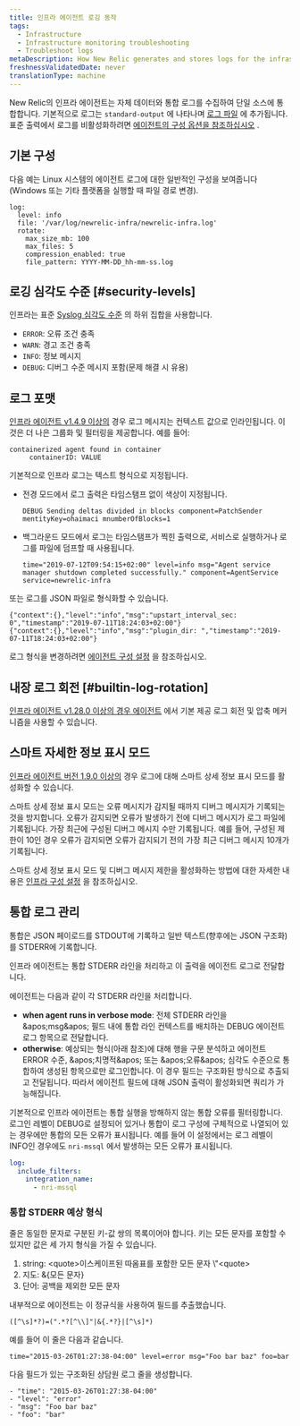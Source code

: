 ```yaml
---
title: 인프라 에이전트 로깅 동작
tags:
  - Infrastructure
  - Infrastructure monitoring troubleshooting
  - Troubleshoot logs
metaDescription: How New Relic generates and stores logs for the infrastructure agent.
freshnessValidatedDate: never
translationType: machine
---
```


New Relic의 인프라 에이전트는 자체 데이터와 통합 로그를 수집하여 단일 소스에 통합합니다. 기본적으로 로그는 `standard-output` 에 나타나며 [로그 파일](/docs/infrastructure/install-configure-infrastructure/configuration/infrastructure-configuration-settings#log-file) 에 추가됩니다. 표준 출력에서 로그를 비활성화하려면 [에이전트의 구성 옵션을 참조하십시오](/docs/infrastructure/install-infrastructure-agent/configuration/infrastructure-agent-configuration-settings/#stdout) .

## 기본 구성

다음 예는 Linux 시스템의 에이전트 로그에 대한 일반적인 구성을 보여줍니다(Windows 또는 기타 플랫폼을 실행할 때 파일 경로 변경).

```
log:
  level: info
  file: '/var/log/newrelic-infra/newrelic-infra.log'
  rotate:
    max_size_mb: 100
    max_files: 5
    compression_enabled: true
    file_pattern: YYYY-MM-DD_hh-mm-ss.log
```

## 로깅 심각도 수준 [#security-levels]

인프라는 표준 [<DNT>Syslog</DNT> 심각도 수준](https://en.wikipedia.org/wiki/Syslog#Severity_level) 의 하위 집합을 사용합니다.

* `ERROR`: 오류 조건 충족
* `WARN`: 경고 조건 충족
* `INFO`: 정보 메시지
* `DEBUG`: 디버그 수준 메시지 포함(문제 해결 시 유용)

## 로그 포맷

[인프라 에이전트 v1.4.9 이상의](/docs/release-notes/infrastructure-release-notes/infrastructure-agent-release-notes) 경우 로그 메시지는 컨텍스트 값으로 인라인됩니다. 이것은 더 나은 그룹화 및 필터링을 제공합니다. 예를 들어:

```
containerized agent found in container
     containerID: VALUE
```

기본적으로 인프라 로그는 텍스트 형식으로 지정됩니다.

* 전경 모드에서 로그 출력은 타임스탬프 없이 색상이 지정됩니다.

  ```
  DEBUG Sending deltas divided in blocks component=PatchSender mentityKey=ohaimaci mnumberOfBlocks=1
  ```

* 백그라운드 모드에서 로그는 타임스탬프가 찍힌 출력으로, 서비스로 실행하거나 로그를 파일에 덤프할 때 사용됩니다.

  ```
  time="2019-07-12T09:54:15+02:00" level=info msg="Agent service manager shutdown completed successfully." component=AgentService service=newrelic-infra
  ```

또는 로그를 JSON 파일로 형식화할 수 있습니다.

```
{"context":{},"level":"info","msg":"upstart_interval_sec: 0","timestamp":"2019-07-11T18:24:03+02:00"}
{"context":{},"level":"info","msg":"plugin_dir: ","timestamp":"2019-07-11T18:24:03+02:00"}
```

로그 형식을 변경하려면 [에이전트 구성 설정](/docs/infrastructure/install-infrastructure-agent/configuration/infrastructure-agent-configuration-settings/#log-format) 을 참조하십시오.

## 내장 로그 회전 [#builtin-log-rotation]

[인프라 에이전트 v1.28.0 이상의 경우 에이전트](/docs/release-notes/infrastructure-release-notes/infrastructure-agent-release-notes) 에서 기본 제공 로그 회전 및 압축 메커니즘을 사용할 수 있습니다.

## 스마트 자세한 정보 표시 모드

[인프라 에이전트 버전 1.9.0 이상의](/docs/release-notes/infrastructure-release-notes/infrastructure-agent-release-notes) 경우 로그에 대해 스마트 상세 정보 표시 모드를 활성화할 수 있습니다.

스마트 상세 정보 표시 모드는 오류 메시지가 감지될 때까지 디버그 메시지가 기록되는 것을 방지합니다. 오류가 감지되면 오류가 발생하기 전에 디버그 메시지가 로그 파일에 기록됩니다. 가장 최근에 구성된 디버그 메시지 수만 기록됩니다. 예를 들어, 구성된 제한이 10인 경우 오류가 감지되면 오류가 감지되기 전의 가장 최근 디버그 메시지 10개가 기록됩니다.

스마트 상세 정보 표시 모드 및 디버그 메시지 제한을 활성화하는 방법에 대한 자세한 내용은 [인프라 구성 설정](/docs/infrastructure/install-infrastructure-agent/configuration/infrastructure-agent-configuration-settings/#logging-variables) 을 참조하십시오.

## 통합 로그 관리

통합은 JSON 페이로드를 STDOUT에 기록하고 일반 텍스트(향후에는 JSON 구조화)를 STDERR에 기록합니다.

인프라 에이전트는 통합 STDERR 라인을 처리하고 이 출력을 에이전트 로그로 전달합니다.

에이전트는 다음과 같이 각 STDERR 라인을 처리합니다.

* <DNT>**when agent runs in verbose mode**</DNT>: 전체 STDERR 라인을 &amp;apos;msg&amp;apos; 필드 내에 통합 라인 컨텍스트를 배치하는 DEBUG 에이전트 로그 항목으로 전달합니다.
* <DNT>**otherwise**</DNT>: 예상되는 형식(아래 참조)에 대해 행을 구문 분석하고 에이전트 ERROR 수준, &amp;apos;치명적&amp;apos; 또는 &amp;apos;오류&amp;apos; 심각도 수준으로 통합하여 생성된 항목으로만 로그인합니다. 이 경우 필드는 구조화된 방식으로 추출되고 전달됩니다. 따라서 에이전트 필드에 대해 JSON 출력이 활성화되면 쿼리가 가능해집니다.

기본적으로 인프라 에이전트는 통합 실행을 방해하지 않는 통합 오류를 필터링합니다. 로그인 레벨이 DEBUG로 설정되어 있거나 통합이 로그 구성에 구체적으로 나열되어 있는 경우에만 통합의 모든 오류가 표시됩니다. 예를 들어 이 설정에서는 로그 레벨이 INFO인 경우에도 `nri-mssql` 에서 발생하는 모든 오류가 표시됩니다.

```YAML
log:
  include_filters:
    integration_name:
      - nri-mssql
```

### 통합 STDERR 예상 형식

줄은 동일한 문자로 구분된 키-값 쌍의 목록이어야 합니다. 키는 모든 문자를 포함할 수 있지만 값은 세 가지 형식을 가질 수 있습니다.

1. string: &lt;quote&gt;이스케이프된 따옴표를 포함한 모든 문자 \\&quot;&lt;quote&gt;
2. 지도: &amp;\{모든 문자}
3. 단어: 공백을 제외한 모든 문자

내부적으로 에이전트는 이 정규식을 사용하여 필드를 추출했습니다.

```
([^\s]*?)=(".*?[^\\]"|&{.*?}|[^\s]*)
```

예를 들어 이 줄은 다음과 같습니다.

```
time="2015-03-26T01:27:38-04:00" level=error msg="Foo bar baz" foo=bar
```

다음 필드가 있는 구조화된 상담원 로그 줄을 생성합니다.

```
- "time": "2015-03-26T01:27:38-04:00"
- "level": "error"
- "msg": "Foo bar baz"
- "foo": "bar"
```